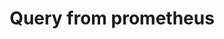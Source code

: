 ---
title: Query from prometheus
description: Plugins and configuration settings that can improve the developer experience when working with Tailwind CSS.
---